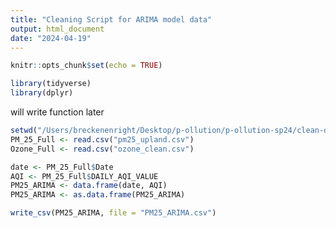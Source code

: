 ```yaml
---
title: "Cleaning Script for ARIMA model data"
output: html_document
date: "2024-04-19"
---
```


```r
knitr::opts_chunk$set(echo = TRUE)
```

```r
library(tidyverse) 
library(dplyr)
```

will write function later 
```r
setwd("/Users/breckenenright/Desktop/p-ollution/p-ollution-sp24/clean-data")
PM_25_Full <- read.csv("pm25_upland.csv")
Ozone_Full <- read.csv("ozone_clean.csv")
```

```r
date <- PM_25_Full$Date
AQI <- PM_25_Full$DAILY_AQI_VALUE
PM25_ARIMA <- data.frame(date, AQI)
PM25_ARIMA <- as.data.frame(PM25_ARIMA)

write_csv(PM25_ARIMA, file = "PM25_ARIMA.csv")
```


